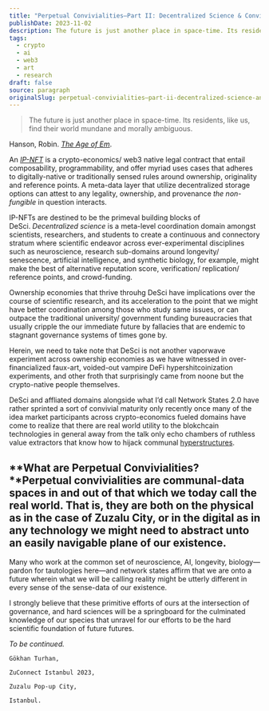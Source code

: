 ```yaml
---
title: "Perpetual Convivialities—Part II: Decentralized Science & Convivial Possibilities of IPNFTs"
publishDate: 2023-11-02
description: The future is just another place in space-time. Its residents, like us, find their world mundane and morally ambiguous.Hanson, Robin. The Age of Em.A......
tags:
  - crypto
  - ai
  - web3
  - art
  - research
draft: false
source: paragraph
originalSlug: perpetual-convivialities—part-ii-decentralized-science-and-convivial-possibilities-of-ipnfts
---
```


> The future is just another place in space-time. Its residents, like us, find their world mundane and morally ambiguous.

Hanson, Robin. [*The Age of Em*](https://www.amazon.com/Age-Em-Work-Robots-Earth/dp/0198754620).

An [*IP-NFT*](https://https//docs.molecule.to/bio.xyz/biodao-bible/intellectual-property-ip) is a crypto-economics/ web3 native legal contract that entail composability, programmability, and offer myriad uses cases that adheres to digitally-native or traditionally sensed rules around ownership, originality and reference points. A meta-data layer that utilize decentralized storage options can attest to any legality, ownership, and provenance *the non-fungible* in question interacts.

IP-NFTs are destined to be the primeval building blocks of DeSci. *Decentralized science* is a meta-level coordination domain amongst scientists, researchers, and students to create a continuous and connectory stratum where scientific endeavor across ever-experimental disciplines such as neuroscience, research sub-domains around longevity/ senescence, artificial intelligence, and synthetic biology, for example, might make the best of alternative reputation score, verification/ replication/ reference points, and crowd-funding.

Ownership economies that thrive throuhg DeSci have implications over the course of scientific research, and its acceleration to the point that we might have better coordination among those who study same issues, or can outpace the traditional university/ government funding bureaucracies that usually cripple the our immediate future by fallacies that are endemic to stagnant governance systems of times gone by.

Herein, we need to take note that DeSci is not another vaporwave experiment across ownership economies as we have witnessed in over-financialized faux-art, voided-out vampire DeFi hypershitcoinization experiments, and other froth that surprisingly came from noone but the crypto-native people themselves.

DeSci and affliated domains alongside what I’d call Network States 2.0 have rather sprinted a sort of convivial maturity only recently once many of the idea market participants across crypto-economics fueled domains have come to realize that there are real world utility to the blokchcain technologies in general away from the talk only echo chambers of ruthless value extractors that know how to hijack communal [hyperstructures](https://jacob.energy/hyperstructures.html).

## **What are Perpetual Convivialities?**Perpetual convivialities are communal-data spaces in and out of that which we today call the real world. That is, they are both on the physical as in the case of Zuzalu City, or in the digital as in any technology we might need to abstract unto an easily navigable plane of our existence.

Many who work at the common set of neuroscience, AI, longevity, biology—pardon for tautologies here—and network states affirm that we are onto a future wherein what we will be calling reality might be utterly different in every sense of the sense-data of our existence.

I strongly believe that these primitive efforts of ours at the intersection of governance, and hard sciences will be a springboard for the culminated knowledge of our species that unravel for our efforts to be the hard scientific foundation of future futures.

*To be continued.*

`Gökhan Turhan,`

`ZuConnect Istanbul 2023,`

`Zuzalu Pop-up City,`

`Istanbul.`